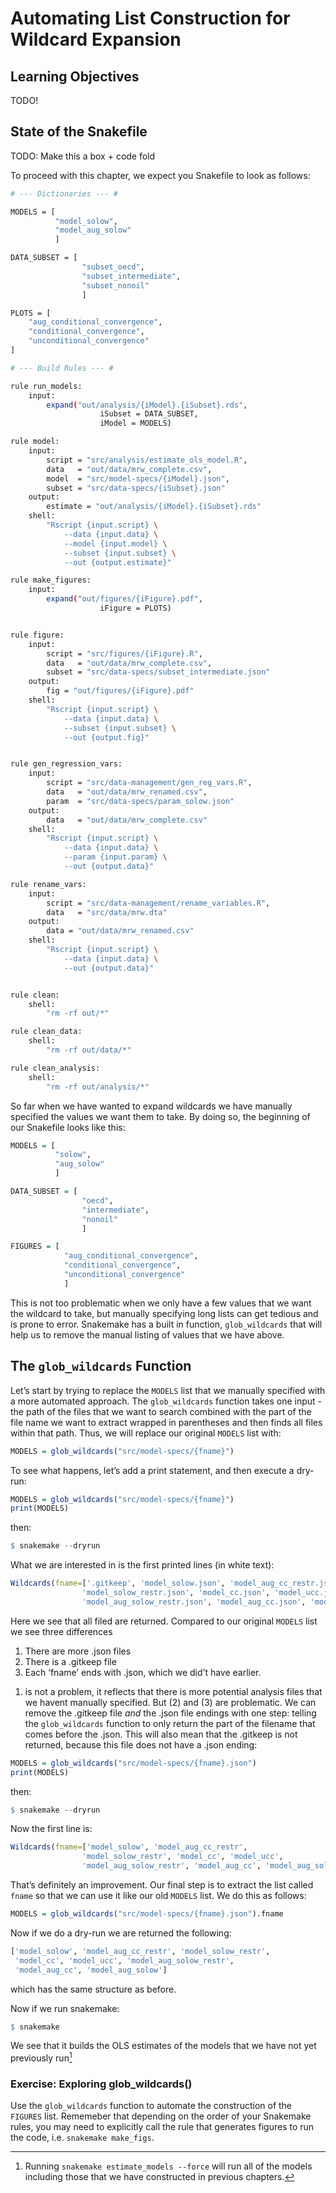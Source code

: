 # Automating List Construction for Wildcard Expansion

## Learning Objectives

TODO!

## State of the Snakefile

TODO: Make this a box + code fold

To proceed with this chapter, we expect you Snakefile to look as follows:

```bash
# --- Dictionaries --- #

MODELS = [
          "model_solow",
          "model_aug_solow"
          ]

DATA_SUBSET = [
                "subset_oecd",
                "subset_intermediate",
                "subset_nonoil"
                ]

PLOTS = [
    "aug_conditional_convergence",
    "conditional_convergence",
    "unconditional_convergence"
]

# --- Build Rules --- #

rule run_models:
    input:
        expand("out/analysis/{iModel}.{iSubset}.rds",
                    iSubset = DATA_SUBSET,
                    iModel = MODELS)

rule model:
    input:
        script = "src/analysis/estimate_ols_model.R",
        data   = "out/data/mrw_complete.csv",
        model  = "src/model-specs/{iModel}.json",
        subset = "src/data-specs/{iSubset}.json"
    output:
        estimate = "out/analysis/{iModel}.{iSubset}.rds"
    shell:
        "Rscript {input.script} \
            --data {input.data} \
            --model {input.model} \
            --subset {input.subset} \
            --out {output.estimate}"

rule make_figures:
    input:
        expand("out/figures/{iFigure}.pdf",
                    iFigure = PLOTS)


rule figure:
    input:
        script = "src/figures/{iFigure}.R",
        data   = "out/data/mrw_complete.csv",
        subset = "src/data-specs/subset_intermediate.json"
    output:
        fig = "out/figures/{iFigure}.pdf"
    shell:
        "Rscript {input.script} \
            --data {input.data} \
            --subset {input.subset} \
            --out {output.fig}"


rule gen_regression_vars:
    input:
        script = "src/data-management/gen_reg_vars.R",
        data   = "out/data/mrw_renamed.csv",
        param  = "src/data-specs/param_solow.json"
    output:
        data   = "out/data/mrw_complete.csv"
    shell:
        "Rscript {input.script} \
            --data {input.data} \
            --param {input.param} \
            --out {output.data}"

rule rename_vars:
    input:
        script = "src/data-management/rename_variables.R",
        data   = "src/data/mrw.dta"
    output:
        data = "out/data/mrw_renamed.csv"
    shell:
        "Rscript {input.script} \
            --data {input.data} \
            --out {output.data}"


rule clean:
    shell:
        "rm -rf out/*"

rule clean_data:
    shell:
        "rm -rf out/data/*"

rule clean_analysis:
    shell:
        "rm -rf out/analysis/*"
```


So far when we have wanted to expand wildcards we have manually specified the values we want them to take.
By doing so, the beginning of our Snakefile looks like this:

```r
MODELS = [
          "solow",
          "aug_solow"
          ]

DATA_SUBSET = [
                "oecd",
                "intermediate",
                "nonoil"
                ]

FIGURES = [
            "aug_conditional_convergence",
            "conditional_convergence",
            "unconditional_convergence"
            ]
```

This is not too problematic when we only have a few values that we want the wildcard to take,
    but manually specifying long lists can get tedious and is prone to error.
Snakemake has a built in function, `glob_wildcards` that will help us to remove the manual listing of values that we have above.

## The `glob_wildcards` Function

Let's start by trying to replace the `MODELS` list that we manually specified with a more automated approach.
The `glob_wildcards` function takes one input - the path of the files that we want to search combined with the part of the file name we want to extract wrapped in parentheses and then finds all files within that path.
Thus, we will replace our original `MODELS` list with:

```r
MODELS = glob_wildcards("src/model-specs/{fname}")
```

To see what happens, let's add a print statement, and then execute a dry-run:
```r
MODELS = glob_wildcards("src/model-specs/{fname}")
print(MODELS)
```
then:
```r
$ snakemake --dryrun
```

What we are interested in is the first printed lines (in white text):
```r
Wildcards(fname=['.gitkeep', 'model_solow.json', 'model_aug_cc_restr.json',
                'model_solow_restr.json', 'model_cc.json', 'model_ucc.json',
                'model_aug_solow_restr.json', 'model_aug_cc.json', 'model_aug_solow.json'])
```

Here we see that all filed are returned.
Compared to our original `MODELS` list we see three differences

1. There are more .json files
2. There is a .gitkeep file
3. Each 'fname' ends with .json, which we did't have earlier.

(1) is not a problem, it reflects that there is more potential analysis files that we havent manually specified.
But (2) and (3) are problematic.
We can remove the .gitkeep file *and* the .json file endings with one step:
telling the `glob_wildcards` function to only return the part of the filename that comes before the .json.
This will also mean that the .gitkeep is not returned, because this file does not have a .json ending:

```r
MODELS = glob_wildcards("src/model-specs/{fname}.json")
print(MODELS)
```
then:
```r
$ snakemake --dryrun
```
Now the first line is:
```r
Wildcards(fname=['model_solow', 'model_aug_cc_restr',
                'model_solow_restr', 'model_cc', 'model_ucc',
                'model_aug_solow_restr', 'model_aug_cc', 'model_aug_solow'])
```

That's definitely an improvement.
Our final step is to extract the list called `fname` so that we can use it like our old `MODELS` list.
We do this as follows:
```r
MODELS = glob_wildcards("src/model-specs/{fname}.json").fname
```

Now if we do a dry-run we are returned the following:

```r
['model_solow', 'model_aug_cc_restr', 'model_solow_restr',
 'model_cc', 'model_ucc', 'model_aug_solow_restr',
 'model_aug_cc', 'model_aug_solow']
```
which has the same structure as before.

Now if we run snakemake:
```r
$ snakemake
```
We see that it builds the OLS estimates of the models that we have not yet previously run^[
    Running `snakemake estimate_models --force` will run all of the models including those that we have constructed in previous chapters.
]

### Exercise: Exploring glob_wildcards() {- .exercise}

Use the `glob_wildcards` function to automate the construction of the `FIGURES` list.
Rememeber that depending on the order of your Snakemake rules, you may need to explicitly call the rule that generates figures to run the code, i.e. `snakemake make_figs`.

